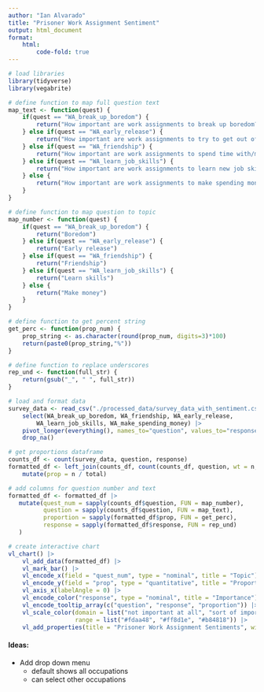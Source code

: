 ```yaml
---
author: "Ian Alvarado"
title: "Prisoner Work Assignment Sentiment"
output: html_document
format:
    html:
        code-fold: true
---
```


```r
# load libraries
library(tidyverse)
library(vegabrite)

# define function to map full question text
map_text <- function(quest) {
    if(quest == "WA_break_up_boredom") {
        return("How important are work assignments to break up boredom?")
    } else if(quest == "WA_early_release") {
        return("How important are work assignments to try to get out of prison early?")
    } else if(quest == "WA_friendship") {
        return("How important are work assignments to spend time with/make friends?")
    } else if(quest == "WA_learn_job_skills") {
        return("How important are work assignments to learn new job skills?")
    } else {
        return("How important are work assignments to make spending money?")
    }
}

# define function to map question to topic
map_number <- function(quest) {
    if(quest == "WA_break_up_boredom") {
        return("Boredom")
    } else if(quest == "WA_early_release") {
        return("Early release")
    } else if(quest == "WA_friendship") {
        return("Friendship")
    } else if(quest == "WA_learn_job_skills") {
        return("Learn skills")
    } else {
        return("Make money")
    }
}

# define function to get percent string
get_perc <- function(prop_num) {
    prop_string <- as.character(round(prop_num, digits=3)*100)
    return(paste0(prop_string,"%"))
}

# define function to replace underscores
rep_und <- function(full_str) {
    return(gsub("_", " ", full_str))
}

# load and format data
survey_data <- read_csv("./processed_data/survey_data_with_sentiment.csv") |>
    select(WA_break_up_boredom, WA_friendship, WA_early_release,
        WA_learn_job_skills, WA_make_spending_money) |>
    pivot_longer(everything(), names_to="question", values_to="response") |>
    drop_na()

# get proportions dataframe
counts_df <- count(survey_data, question, response)
formatted_df <- left_join(counts_df, count(counts_df, question, wt = n, name = "total")) |>
    mutate(prop = n / total)

# add columns for question number and text
formatted_df <- formatted_df |>
   mutate(quest_num = sapply(counts_df$question, FUN = map_number),
          question = sapply(counts_df$question, FUN = map_text),
          proportion = sapply(formatted_df$prop, FUN = get_perc),
          response = sapply(formatted_df$response, FUN = rep_und)
   )

# create interactive chart
vl_chart() |>
    vl_add_data(formatted_df) |>
    vl_mark_bar() |>
    vl_encode_x(field = "quest_num", type = "nominal", title = "Topic") |>
    vl_encode_y(field = "prop", type = "quantitative", title = "Proportion") |>
    vl_axis_x(labelAngle = 0) |>
    vl_encode_color("response", type = "nominal", title = "Importance") |>
    vl_encode_tooltip_array(c("question", "response", "proportion")) |>
    vl_scale_color(domain = list("not important at all", "sort of important", "very important"),
                   range = list("#fdaa48", "#ff8d1e", "#b84818")) |>
    vl_add_properties(title = "Prisoner Work Assignment Sentiments", width = 500, height = 400)
```

#### Ideas:
* Add drop down menu
    * default shows all occupations
    * can select other occupations